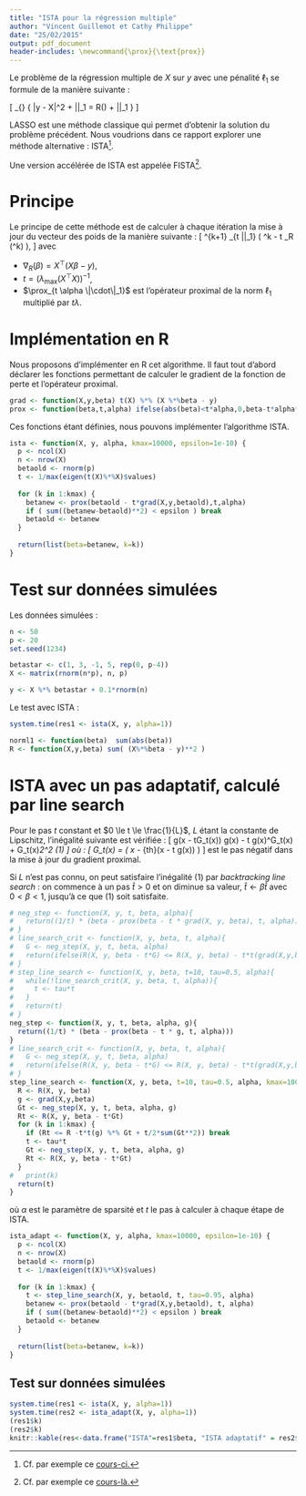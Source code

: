 ```yaml
---
title: "ISTA pour la régression multiple"
author: "Vincent Guillemot et Cathy Philippe"
date: "25/02/2015"
output: pdf_document
header-includes: \newcommand{\prox}{\text{prox}}
---
```


Le problème de la régression multiple  de $X$ sur $y$ avec une pénalité $\ell_1$ se formule de la manière suivante :

\[
  \min_{\beta} \{ \frac{1}{2} \|y - X\beta \|^2 + \alpha \|\beta\|_1 = R(\beta) + \alpha \|\beta\|_1 \}
\]

LASSO est une méthode classique qui permet d'obtenir la solution du problème précédent. Nous voudrions dans ce rapport explorer une méthode alternative : ISTA[^1].

[^1]: Cf. par exemple ce [cours-ci.](http://www.seas.ucla.edu/~vandenbe/236C/lectures/proxgrad.pdf)

Une version accélérée de ISTA est appelée FISTA[^2].

[^2]: Cf. par exemple ce [cours-là.](http://www.seas.ucla.edu/~vandenbe/236C/lectures/fgrad.pdf)

# Principe

Le principe de cette méthode est de calculer à chaque itération la mise à jour du vecteur des poids de la manière suivante :
\[
  \beta^{k+1} \leftarrow \prox_{t \lambda \|\cdot\|_1} \left(  \beta^k - t \nabla_R (\beta^k) \right),
\]
avec

* $\nabla_R (\beta) = X^\top (X\beta - y)$,
* $t = \left( \lambda_{\max} (X^\top X) \right)^{-1}$,
* $\prox_{t \alpha \|\cdot\|_1}$ est l'opérateur proximal de la norm $\ell_1$ multiplié par $t \lambda$.

# Implémentation en R

Nous proposons d'implémenter en R cet algorithme. Il faut tout d'abord déclarer les fonctions permettant de calculer le gradient de la fonction de perte et l'opérateur proximal.

```r
grad <- function(X,y,beta) t(X) %*% (X %*%beta - y)
prox <- function(beta,t,alpha) ifelse(abs(beta)<t*alpha,0,beta-t*alpha*sign(beta))
```

Ces fonctions étant définies, nous pouvons implémenter l'algorithme ISTA.

```r
ista <- function(X, y, alpha, kmax=10000, epsilon=1e-10) {
  p <- ncol(X)
  n <- nrow(X)
  betaold <- rnorm(p)
  t <- 1/max(eigen(t(X)%*%X)$values)
 
  for (k in 1:kmax) {
    betanew <- prox(betaold - t*grad(X,y,betaold),t,alpha)
    if ( sum((betanew-betaold)**2) < epsilon ) break
    betaold <- betanew
  }
 
  return(list(beta=betanew, k=k))
}
```

# Test sur données simulées

Les données simulées :

```r
n <- 50
p <- 20
set.seed(1234)

betastar <- c(1, 3, -1, 5, rep(0, p-4))
X <- matrix(rnorm(n*p), n, p)

y <- X %*% betastar + 0.1*rnorm(n)
```

Le test avec ISTA :

```r
system.time(res1 <- ista(X, y, alpha=1))
```


```r
norml1 <- function(beta)  sum(abs(beta))
R <- function(X,y,beta) sum( (X%*%beta - y)**2 )
```

# ISTA avec un pas adaptatif, calculé par line search

Pour le pas $t$ constant et $0 \le t \le \frac{1}{L}$, $L$ étant la constante de Lipschitz, l'inégalité suivante est vérifiée :
\[
  g(x - tG_t(x)) \le g(x) - t \nabla g(x)^\top G_t(x) + \frac{t}{2}\Vert G_t(x)\Vert_2^2  (1)
\]
où :
\[
  G_t(x) = \frac{1}{t}\left( x - \prox_{th}(x - t \nabla g(x)) \right)
\]
est le pas négatif dans la mise à jour du gradient proximal.

Si $L$ n'est pas connu, on peut satisfaire l'inégalité (1) par *backtracking line search* : on commence à un pas $\hat{t} > 0$ et on diminue sa valeur, $\hat{t} \leftarrow \beta\hat{t}$ avec $0 < \beta < 1$, jusqu'à ce que (1) soit satisfaite.

```r
# neg_step <- function(X, y, t, beta, alpha){
#   return((1/t) * (beta - prox(beta - t * grad(X, y, beta), t, alpha)))
# }
# line_search_crit <- function(X, y, beta, t, alpha){
#   G <- neg_step(X, y, t, beta, alpha)
#   return(ifelse(R(X, y, beta - t*G) <= R(X, y, beta) - t*t(grad(X,y,beta)) %*% G + (t/2)*sum(G)**2, TRUE, FALSE)) 
# }
# step_line_search <- function(X, y, beta, t=10, tau=0.5, alpha){
#   while(!line_search_crit(X, y, beta, t, alpha)){
#     t <- tau*t
#   }
#   return(t)
# }
neg_step <- function(X, y, t, beta, alpha, g){
  return((1/t) * (beta - prox(beta - t * g, t, alpha)))
}
# line_search_crit <- function(X, y, beta, t, alpha){
#   G <- neg_step(X, y, t, beta, alpha)
#   return(ifelse(R(X, y, beta - t*G) <= R(X, y, beta) - t*t(grad(X,y,beta)) %*% G + (t/2)*sum(G)**2, TRUE, FALSE)) 
# }
step_line_search <- function(X, y, beta, t=10, tau=0.5, alpha, kmax=1000){
  R <- R(X, y, beta)
  g <- grad(X,y,beta)
  Gt <- neg_step(X, y, t, beta, alpha, g)
  Rt <- R(X, y, beta - t*Gt)
  for (k in 1:kmax) {
    if (Rt <= R -t*t(g) %*% Gt + t/2*sum(Gt**2)) break
    t <- tau*t
    Gt <- neg_step(X, y, t, beta, alpha, g)
    Rt <- R(X, y, beta - t*Gt)
  }
#   print(k)
  return(t)
}
```

où $\alpha$ est le paramètre de sparsité et $t$ le pas à calculer à chaque étape de ISTA.

```r
ista_adapt <- function(X, y, alpha, kmax=10000, epsilon=1e-10) {
  p <- ncol(X)
  n <- nrow(X)
  betaold <- rnorm(p)
  t <- 1/max(eigen(t(X)%*%X)$values)
 
  for (k in 1:kmax) {
    t <- step_line_search(X, y, betaold, t, tau=0.95, alpha)
    betanew <- prox(betaold - t*grad(X,y,betaold), t, alpha)
    if ( sum((betanew-betaold)**2) < epsilon ) break
    betaold <- betanew
  }
 
  return(list(beta=betanew, k=k))
}
```

## Test sur données simulées
```r
system.time(res1 <- ista(X, y, alpha=1))
system.time(res2 <- ista_adapt(X, y, alpha=1))
(res1$k)
(res2$k)
knitr::kable(res<-data.frame("ISTA"=res1$beta, "ISTA adaptatif" = res2$beta, "$\\beta^*$" = betastar,check.names = F))
```

